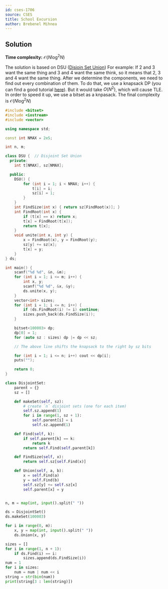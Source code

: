 ```yaml
---
id: cses-1706
source: CSES
title: School Excursion
author: Brebenel Mihnea
---
```

## Solution
**Time complexity:** $\mathcal{O}(N\log^2N)$

The solution is based on DSU ([Disjoin Set Union](https://usaco.guide/gold/dsu?lang=cpp))
For example: If 2 and 3 want  the same thing and 3 and 4 want the same think, so it means that 2, 3 and 4 want the same thing. After we determine the components, we need to find out every combination of them. To do that, we use a knapsack DP (you can find a good tutorial [here](https://usaco.guide/gold/knapsack?lang=cpp)). But it would take $O(N ^ 2)$, which will cause TLE. In order to speed it up, we use a bitset as a knpasack. The final complexity is $\mathcal{O}(N\log^2N)$

<LanguageSection>

<CPPSection>

```cpp
#include <bitset>
#include <iostream>
#include <vector>

using namespace std;

const int NMAX = 2e5;

int n, m;

class DSU {  // Disjoint Set Union
  private:
	int t[NMAX], sz[NMAX];

  public:
	DSU() {
		for (int i = 1; i < NMAX; i++) {
			t[i] = i;
			sz[i] = 1;
		}
	}
	int FindSize(int x) { return sz[FindRoot(x)]; }
	int FindRoot(int x) {
		if (t[x] == x) return x;
		t[x] = FindRoot(t[x]);
		return t[x];
	}
	void unite(int x, int y) {
		x = FindRoot(x), y = FindRoot(y);
		sz[y] += sz[x];
		t[x] = y;
	}
} ds;

int main() {
	scanf("%d %d", &n, &m);
	for (int i = 1; i <= m; i++) {
		int x, y;
		scanf("%d %d", &x, &y);
		ds.unite(x, y);
	}
	vector<int> sizes;
	for (int i = 1; i <= n; i++) {
		if (ds.FindRoot(i) != i) continue;
		sizes.push_back(ds.FindSize(i));
	}

	bitset<100003> dp;
	dp[0] = 1;
	for (auto sz : sizes) dp |= dp << sz;

	// The above line shifts the knapsack to the right by sz bits

	for (int i = 1; i <= n; i++) cout << dp[i];
	puts("");

	return 0;
}
```
</CPPSection>

<PySection>

```py
class DisjointSet:
	parent = {}
	sz = []

	def makeSet(self, sz):
		# create `n` disjoint sets (one for each item)
		self.sz.append(1)
		for i in range(1, sz + 1):
			self.parent[i] = i
			self.sz.append(1)

	def Find(self, k):
		if self.parent[k] == k:
			return k
		return self.Find(self.parent[k])

	def FindSize(self, x):
		return self.sz[self.Find(x)]

	def Union(self, a, b):
		x = self.Find(a)
		y = self.Find(b)
		self.sz[y] += self.sz[x]
		self.parent[x] = y


n, m = map(int, input().split(" "))

ds = DisjointSet()
ds.makeSet(100003)

for i in range(0, m):
	x, y = map(int, input().split(" "))
	ds.Union(x, y)

sizes = []
for i in range(1, n + 1):
	if ds.Find(i) == i:
		sizes.append(ds.FindSize(i))
num = 1
for i in sizes:
	num = num | num << i
string = str(bin(num))
print(string[3 : len(string)])
```

</PySection>

</LanguageSection>
